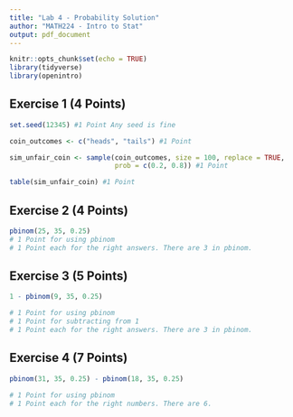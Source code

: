 ```yaml
---
title: "Lab 4 - Probability Solution"
author: "MATH224 - Intro to Stat"
output: pdf_document
---
```


```r
knitr::opts_chunk$set(echo = TRUE)
library(tidyverse)
library(openintro)
```


## Exercise 1 (4 Points)

```r
set.seed(12345) #1 Point Any seed is fine

coin_outcomes <- c("heads", "tails") #1 Point

sim_unfair_coin <- sample(coin_outcomes, size = 100, replace = TRUE, 
                          prob = c(0.2, 0.8)) #1 Point

table(sim_unfair_coin) #1 Point

```

## Exercise 2 (4 Points)

```r
pbinom(25, 35, 0.25)
# 1 Point for using pbinom
# 1 Point each for the right answers. There are 3 in pbinom.
```



## Exercise 3 (5 Points)

```r
1 - pbinom(9, 35, 0.25)

# 1 Point for using pbinom
# 1 Point for subtracting from 1
# 1 Point each for the right answers. There are 3 in pbinom.
```


## Exercise 4 (7 Points)

```r
pbinom(31, 35, 0.25) - pbinom(18, 35, 0.25)

# 1 Point for using pbinom
# 1 Point each for the right numbers. There are 6.
```

